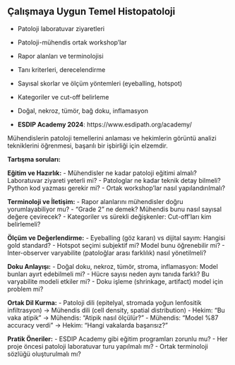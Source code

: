 ## Çalışmaya Uygun Temel Histopatoloji

- Patoloji laboratuvar ziyaretleri
- Patoloji-mühendis ortak workshop'lar
- Rapor alanları ve terminolojisi
- Tanı kriterleri, derecelendirme
- Sayısal skorlar ve ölçüm yöntemleri (eyeballing, hotspot)
- Kategoriler ve cut-off belirleme
- Doğal, nekroz, tümör, bağ doku, inflamasyon 

- **ESDIP Academy 2024**: https://www.esdipath.org/academy/

::::: {.notes}

Mühendislerin patoloji temellerini anlaması ve hekimlerin görüntü analizi tekniklerini öğrenmesi, başarılı bir işbirliği için elzemdir.

**Tartışma soruları:**

**Eğitim ve Hazırlık:**
- Mühendisler ne kadar patoloji eğitimi almalı? Laboratuvar ziyareti yeterli mi?
- Patologlar ne kadar teknik detay bilmeli? Python kod yazması gerekir mi?
- Ortak workshop'lar nasıl yapılandırılmalı?

**Terminoloji ve İletişim:**
- Rapor alanlarını mühendisler doğru yorumlayabiliyor mu?
- "Grade 2" ne demek? Mühendis bunu nasıl sayısal değere çevirecek?
- Kategoriler vs sürekli değişkenler: Cut-off'ları kim belirlemeli?

**Ölçüm ve Değerlendirme:**
- Eyeballing (göz kararı) vs dijital sayım: Hangisi gold standard?
- Hotspot seçimi subjektif mi? Model bunu öğrenebilir mi?
- Inter-observer varyabilite (patoloğlar arası farklılık) nasıl yönetilmeli?

**Doku Anlayışı:**
- Doğal doku, nekroz, tümör, stroma, inflamasyon: Model bunları ayırt edebilmeli mi?
- Hücre sayısı neden aynı tanıda farklı? Bu varyabilite modeli etkiler mi?
- Doku işleme (shrinkage, artifact) model için problem mi?

**Ortak Dil Kurma:**
- Patoloji dili (epitelyal, stromada yoğun lenfositik infiltrasyon) → Mühendis dili (cell density, spatial distribution)
- Hekim: "Bu vaka atipik" → Mühendis: "Atipik nasıl ölçülür?"
- Mühendis: "Model %87 accuracy verdi" → Hekim: "Hangi vakalarda başarısız?"

**Pratik Öneriler:**
- ESDIP Academy gibi eğitim programları zorunlu mu?
- Her proje öncesi patoloji laboratuvar turu yapılmalı mı?
- Ortak terminoloji sözlüğü oluşturulmalı mı?

:::::